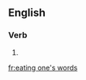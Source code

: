 ==English==

===Verb===
{{head|en|present participle}}

# {{present participle of|eat one's words|lang=en}}

[[fr:eating one's words]]